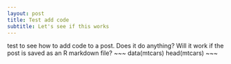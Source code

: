 ```yaml
---
layout: post
title: Test add code
subtitle: Let's see if this works
---
```

test to see how to add code to a post. Does it do anything? Will it work if the post is saved as an R markdown file?
~~~
data(mtcars)
head(mtcars)
~~~
